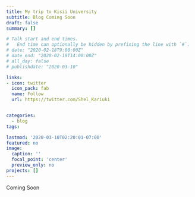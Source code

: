 ```yaml
---
title: My trip to Kisii University
subtitle: Blog Coming Soon
draft: false
summary: []

# Talk start and end times.
#   End time can optionally be hidden by prefixing the line with `#`.
# date: "2020-02-18T9:00:00Z"
# date_end: "2020-02-19T14:00:00Z"
# all_day: false
# publishdate: "2020-03-10"

links:
- icon: twitter
  icon_pack: fab
  name: Follow
  url: https://twitter.com/Shel_Kariuki


categories:
  - blog
tags:

lastmod: '2020-03-10T02:20:01-07:00'
featured: no
image: 
  caption: ''
  focal_point: 'center'
  preview_only: no
projects: []
---
```


Coming Soon